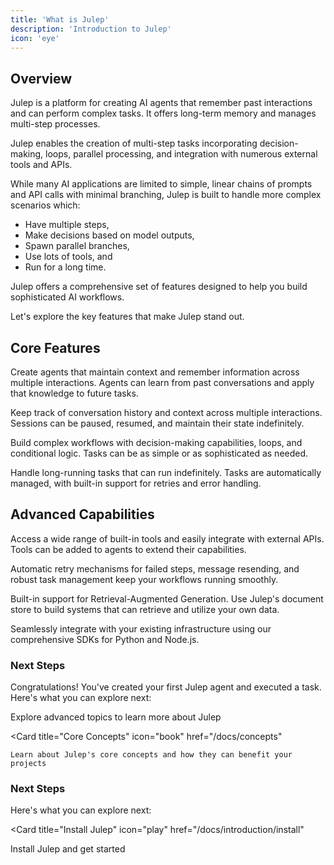```yaml
---
title: 'What is Julep'
description: 'Introduction to Julep'
icon: 'eye'
---
```


## Overview
Julep is a platform for creating AI agents that remember past interactions and can perform complex tasks. It offers long-term memory and manages multi-step processes.

Julep enables the creation of multi-step tasks incorporating decision-making, loops, parallel processing, and integration with numerous external tools and APIs.

While many AI applications are limited to simple, linear chains of prompts and API calls with minimal branching, Julep is built to handle more complex scenarios which:

<ul className="list-disc pl-6 mt-2">
  <li>Have multiple steps,</li>
  <li>Make decisions based on model outputs,</li>
  <li>Spawn parallel branches,</li>
  <li>Use lots of tools, and</li>
  <li>Run for a long time.</li>
</ul>

Julep offers a comprehensive set of features designed to help you build sophisticated AI workflows. 

Let's explore the key features that make Julep stand out.

## Core Features

<CardGroup cols={2}>
  <Card title="Persistent AI Agents" icon="brain">
    <p>Create agents that maintain context and remember information across multiple interactions. Agents can learn from past conversations and apply that knowledge to future tasks.</p>
  </Card>

  <Card title="Stateful Sessions" icon="database">
    <p>Keep track of conversation history and context across multiple interactions. Sessions can be paused, resumed, and maintain their state indefinitely.</p>
  </Card>

  <Card title="Multi-Step Tasks" icon="arrows-spin">
    <p>Build complex workflows with decision-making capabilities, loops, and conditional logic. Tasks can be as simple or as sophisticated as needed.</p>
  </Card>

  <Card title="Task Management" icon="hourglass">
    <p>Handle long-running tasks that can run indefinitely. Tasks are automatically managed, with built-in support for retries and error handling.</p>
  </Card>
</CardGroup>

## Advanced Capabilities

<CardGroup cols={2}>
  <Card title="Built-in Tools" icon="wrench">
    <p>Access a wide range of built-in tools and easily integrate with external APIs. Tools can be added to agents to extend their capabilities.</p>
  </Card>

  <Card title="Self-Healing" icon="bandage">
    <p>Automatic retry mechanisms for failed steps, message resending, and robust task management keep your workflows running smoothly.</p>
  </Card>

  <Card title="RAG Support" icon="books">
    <p>Built-in support for Retrieval-Augmented Generation. Use Julep's document store to build systems that can retrieve and utilize your own data.</p>
  </Card>

  <Card title="Easy Integration" icon="plug">
    <p>Seamlessly integrate with your existing infrastructure using our comprehensive SDKs for Python and Node.js.</p>
  </Card>
</CardGroup>

### Next Steps

Congratulations! You've created your first Julep agent and executed a task. Here's what you can explore next:

<CardGroup cols={2}>
  <Card
    title="Advanced Topics"
    icon="play"
    href="/docs/advanced"
  >
    Explore advanced topics to learn more about Julep
  </Card>

  <Card
    title="Core Concepts"
    icon="book"
    href="/docs/concepts"
  >
    Learn about Julep's core concepts and how they can benefit your projects
  </Card>
</CardGroup>

### Next Steps

Here's what you can explore next:

<Card
  title="Install Julep"
  icon="play"
  href="/docs/introduction/install"
>
  Install Julep and get started
</Card>

